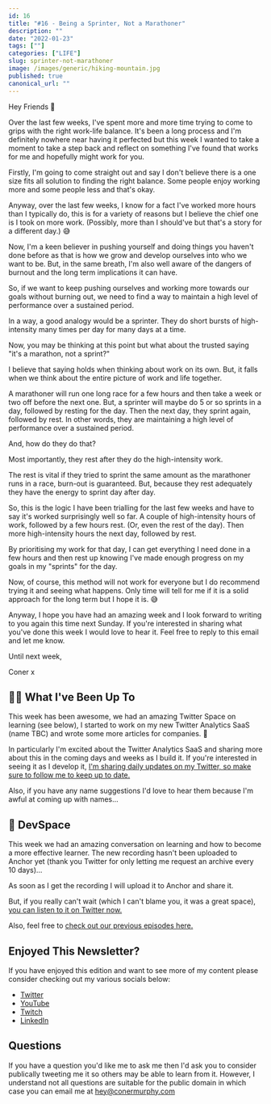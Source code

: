```yaml
---
id: 16
title: "#16 - Being a Sprinter, Not a Marathoner"
description: ""
date: "2022-01-23"
tags: [""]
categories: ["LIFE"]
slug: sprinter-not-marathoner
image: /images/generic/hiking-mountain.jpg
published: true
canonical_url: ""
---
```


Hey Friends 👋

Over the last few weeks, I've spent more and more time trying to come to grips with the right work-life balance. It's been a long process and I'm definitely nowhere near having it perfected but this week I wanted to take a moment to take a step back and reflect on something I've found that works for me and hopefully might work for you.

Firstly, I'm going to come straight out and say I don't believe there is a one size fits all solution to finding the right balance. Some people enjoy working more and some people less and that's okay.

Anyway, over the last few weeks, I know for a fact I've worked more hours than I typically do, this is for a variety of reasons but I believe the chief one is I took on more work. (Possibly, more than I should've but that's a story for a different day.) 😅

Now, I'm a keen believer in pushing yourself and doing things you haven't done before as that is how we grow and develop ourselves into who we want to be. But, in the same breath, I'm also well aware of the dangers of burnout and the long term implications it can have.

So, if we want to keep pushing ourselves and working more towards our goals without burning out, we need to find a way to maintain a high level of performance over a sustained period.

In a way, a good analogy would be a sprinter. They do short bursts of high-intensity many times per day for many days at a time.

Now, you may be thinking at this point but what about the trusted saying "it's a marathon, not a sprint?"

I believe that saying holds when thinking about work on its own. But, it falls when we think about the entire picture of work and life together.

A marathoner will run one long race for a few hours and then take a week or two off before the next one. But, a sprinter will maybe do 5 or so sprints in a day, followed by resting for the day. Then the next day, they sprint again, followed by rest. In other words, they are maintaining a high level of performance over a sustained period.

And, how do they do that?

Most importantly, they rest after they do the high-intensity work.

The rest is vital if they tried to sprint the same amount as the marathoner runs in a race, burn-out is guaranteed. But, because they rest adequately they have the energy to sprint day after day.

So, this is the logic I have been trialling for the last few weeks and have to say it's worked surprisingly well so far. A couple of high-intensity hours of work, followed by a few hours rest. (Or, even the rest of the day). Then more high-intensity hours the next day, followed by rest.

By prioritising my work for that day, I can get everything I need done in a few hours and then rest up knowing I've made enough progress on my goals in my "sprints" for the day.

Now, of course, this method will not work for everyone but I do recommend trying it and seeing what happens. Only time will tell for me if it is a solid approach for the long term but I hope it is. 😅

Anyway, I hope you have had an amazing week and I look forward to writing to you again this time next Sunday. If you're interested in sharing what you've done this week I would love to hear it. Feel free to reply to this email and let me know.

Until next week,

Coner x

## 🏃‍♂️ What I've Been Up To

This week has been awesome, we had an amazing Twitter Space on learning (see below), I started to work on my new Twitter Analytics SaaS (name TBC) and wrote some more articles for companies. 🙌

In particularly I'm excited about the Twitter Analytics SaaS and sharing more about this in the coming days and weeks as I build it. If you're interested in seeing it as I develop it, [I'm sharing daily updates on my Twitter, so make sure to follow me to keep up to date.](https://twitter.com/MrConerMurphy)

Also, if you have any name suggestions I'd love to hear them because I'm awful at coming up with names...

## 🎤 DevSpace

This week we had an amazing conversation on learning and how to become a more effective learner. The new recording hasn't been uploaded to Anchor yet (thank you Twitter for only letting me request an archive every 10 days)...

As soon as I get the recording I will upload it to Anchor and share it.

But, if you really can't wait (which I can't blame you, it was a great space), [you can listen to it on Twitter now.](https://twitter.com/MrConerMurphy/status/1483861563014537227?s=20)

Also, feel free to [check out our previous episodes here.](https://open.spotify.com/show/2UibpUTHcD8yNLVpBnXaRq?si=c6300f204c604f39)

## Enjoyed This Newsletter?

If you have enjoyed this edition and want to see more of my content please consider checking out my various socials below:

- [Twitter](https://twitter.com/MrConerMurphy/)
- [YouTube](https://www.youtube.com/channel/UCKbxBnz1xuyGAPMCOZQRdVw)
- [Twitch](https://www.twitch.tv/conermurphy)
- [LinkedIn](https://www.linkedin.com/in/coner-murphy/)

## Questions

If you have a question you'd like me to ask me then I'd ask you to consider publically tweeting me it so others may be able to learn from it. However, I understand not all questions are suitable for the public domain in which case you can email me at [hey@conermurphy.com](mailto:hey@conermurphy.com)
